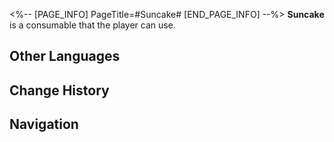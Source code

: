<%-- [PAGE_INFO]
PageTitle=#Suncake#
[END_PAGE_INFO] --%>
{{Consumable Infobox
|id          = 408606
|image       = Item Suncake.png{{subst:void|<!--$UPLOAD:<<SpriteOutput/ItemFigures/408606.png>-<Item Suncake.png>-<Consumable Icons>>-->}}
|type        = Restorative Consumables
|rarity      = 3
|effect      = Upon use, immediately regenerates Energy equal to 50% of Max Energy for a single ally.
|description = The signature snack of the Solwarm Festival, once known by every Belobogian household. Its sweetness is too much for even March 7th to handle.
|effectType  = 
|effectType2 = 
|effectType3 = 
|recipe      = 
|source1     = 
|source2     = 
|source3     = 
}}
{{Description|''"The more people lack something, the more they yearn for it. Using 'sun' to name the snack is probably for this reason as well."''}}
'''Suncake''' is a consumable that the player can use.

==Other Languages==
{{Other Languages
|en   = Suncake
|zhs  = 太阳薄饼
|zht  = 太陽薄餅
|ja   = 太陽ブリヌイ
|ko   = 태양 팬케이크
|es   = Panqueques del sol
|fr   = Gâteau du soleil
|ru   = Солнцеблин
|th   = Suncake
|vi   = Bánh Kếp Mặt Trời
|de   = Sonnenkuchen
|id   = Suncake
|pt   = Bolo de Sol
}}

==Change History==
{{Change History|1.4}}

==Navigation==
{{Consumable Navbox}}